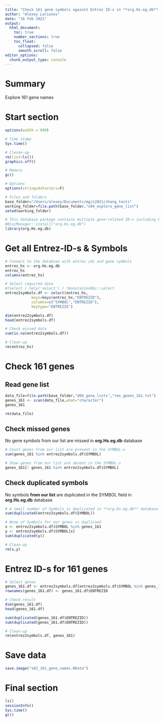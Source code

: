 ```yaml
---
title: "Check 161 gene symbols against Entrez ID-s in **org.Hs.eg.db** database"
author: "Alexey Larionov"
date: "16 Feb 2021"
output:
  html_document:
    toc: true
    number_sections: true
    toc_float: 
      collapsed: false
      smooth_scroll: false
editor_options:
  chunk_output_type: console
---
```


# Summary

Explore 161 gene names  

# Start section

<style>
pre {
  overflow-x: auto;
}
pre code {
  word-wrap: normal;
  white-space: pre;
}
</style>

```r
options(width = 999)
```

```r

# Time stamp
Sys.time()

# Clenan-up
rm(list=ls())
graphics.off()

# Memory
gc()

# Options
options(stringsAsFactors=F)

# Files and folders
base_folder="/Users/alexey/Documents/mg/s2021/zhang_tests"
working_folder=file.path(base_folder,"s04_explore_gene_list")
setwd(working_folder)

# This database package contains multiple gene-related ID-s including Entrez-ids and gene Symbols
#BiocManager::install("org.Hs.eg.db")
library(org.Hs.eg.db)

```

# Get all Entrez-ID-s & Symbols

```r

# Connect to the database with entrez ids and gene symbols
entrez_hs <- org.Hs.eg.db
entrez_hs
columns(entrez_hs)

# Select required data
#?select / help('select') / ?AnnotationDbi::select
entrez2symbols.df <- select(entrez_hs,
            keys=keys(entrez_hs,"ENTREZID"),
            columns=c("SYMBOL","ENTREZID"),
            keytype="ENTREZID")

dim(entrez2symbols.df)
head(entrez2symbols.df)

# Check missed data
sum(is.na(entrez2symbols.df))

# Clean-up
rm(entrez_hs)

```

# Check 161 genes

## Read gene list

```r

data_file=file.path(base_folder,"d04_gene_lists","rms_genes_161.txt")
genes_161 <- scan(data_file,what="character")
genes_161

rm(data_file)

```

## Check missed genes

No gene symbols from our list are missed in **org.Hs.eg.db** database  

```r

# Count genes from our list are present in the SYMBOL-s
sum(genes_161 %in% entrez2symbols.df$SYMBOL)

# Show genes from our list are absent in the SYMBOL-s
genes_161[! genes_161 %in% entrez2symbols.df$SYMBOL]

```

## Check duplicated symbols

No symbols **from our list** are duplicated in the SYMBOL field in **org.Hs.eg.db** database  

```r

# A small number of Symbols is duplicated in **org.Hs.eg.db** database
sum(duplicated(entrez2symbols.df$SYMBOL))

# None of Symbols for our genes is duplicaed
x <- entrez2symbols.df$SYMBOL %in% genes_161
y <- entrez2symbols.df$SYMBOL[x]
sum(duplicated(y))

# Clean-up
rm(x,y)

```

# Entrez ID-s for 161 genes

```r

# Select genes
genes_161.df <- entrez2symbols.df[entrez2symbols.df$SYMBOL %in% genes_161,]
rownames(genes_161.df) <- genes_161.df$ENTREZID

# Check result
dim(genes_161.df)
head(genes_161.df)

sum(duplicated(genes_161.df$ENTREZID))
sum(duplicated(genes_161.df$ENTREZID))

# Clean-up
rm(entrez2symbols.df, genes_161)

```

# Save data

```r

save.image("s02_161_gene_names.RData")

```

# Final section

```r

ls()
sessionInfo()
Sys.time()
gc()

```
